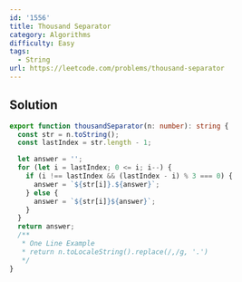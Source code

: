```yaml
---
id: '1556'
title: Thousand Separator
category: Algorithms
difficulty: Easy
tags:
  - String
url: https://leetcode.com/problems/thousand-separator
---
```


## Solution

```typescript filename="solution.ts" copy
export function thousandSeparator(n: number): string {
  const str = n.toString();
  const lastIndex = str.length - 1;

  let answer = '';
  for (let i = lastIndex; 0 <= i; i--) {
    if (i !== lastIndex && (lastIndex - i) % 3 === 0) {
      answer = `${str[i]}.${answer}`;
    } else {
      answer = `${str[i]}${answer}`;
    }
  }
  return answer;
  /**
   * One Line Example
   * return n.toLocaleString().replace(/,/g, '.')
   */
}
```
